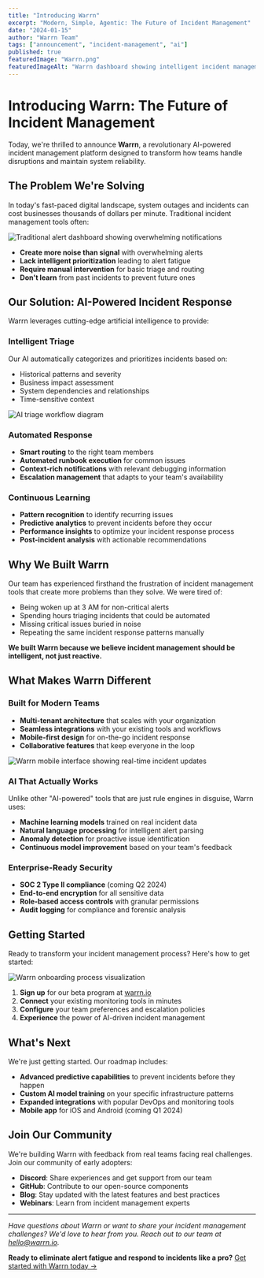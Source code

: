 ```yaml
---
title: "Introducing Warrn"
excerpt: "Modern, Simple, Agentic: The Future of Incident Management"
date: "2024-01-15"
author: "Warrn Team"
tags: ["announcement", "incident-management", "ai"]
published: true
featuredImage: "Warrn.png"
featuredImageAlt: "Warrn dashboard showing intelligent incident management interface"
---
```


# Introducing Warrn: The Future of Incident Management

Today, we're thrilled to announce **Warrn**, a revolutionary AI-powered incident management platform designed to transform how teams handle disruptions and maintain system reliability.

## The Problem We're Solving

In today's fast-paced digital landscape, system outages and incidents can cost businesses thousands of dollars per minute. Traditional incident management tools often:

![Traditional alert dashboard showing overwhelming notifications](intro-problem.jpg "Traditional alert dashboards create more noise than signal")

- **Create more noise than signal** with overwhelming alerts
- **Lack intelligent prioritization** leading to alert fatigue  
- **Require manual intervention** for basic triage and routing
- **Don't learn** from past incidents to prevent future ones

## Our Solution: AI-Powered Incident Response

Warrn leverages cutting-edge artificial intelligence to provide:

### Intelligent Triage
Our AI automatically categorizes and prioritizes incidents based on:
- Historical patterns and severity
- Business impact assessment
- System dependencies and relationships
- Time-sensitive context

![AI triage workflow diagram](beyond-hype.jpg "How Warrn's AI intelligently triages incidents")

### Automated Response
- **Smart routing** to the right team members
- **Automated runbook execution** for common issues
- **Context-rich notifications** with relevant debugging information
- **Escalation management** that adapts to your team's availability

### Continuous Learning
- **Pattern recognition** to identify recurring issues
- **Predictive analytics** to prevent incidents before they occur
- **Performance insights** to optimize your incident response process
- **Post-incident analysis** with actionable recommendations

## Why We Built Warrn

Our team has experienced firsthand the frustration of incident management tools that create more problems than they solve. We were tired of:

- Being woken up at 3 AM for non-critical alerts
- Spending hours triaging incidents that could be automated
- Missing critical issues buried in noise
- Repeating the same incident response patterns manually

**We built Warrn because we believe incident management should be intelligent, not just reactive.**

## What Makes Warrn Different

### Built for Modern Teams
- **Multi-tenant architecture** that scales with your organization
- **Seamless integrations** with your existing tools and workflows
- **Mobile-first design** for on-the-go incident response
- **Collaborative features** that keep everyone in the loop

![Warrn mobile interface showing real-time incident updates](intro-warrn.jpg)

### AI That Actually Works
Unlike other "AI-powered" tools that are just rule engines in disguise, Warrn uses:
- **Machine learning models** trained on real incident data
- **Natural language processing** for intelligent alert parsing
- **Anomaly detection** for proactive issue identification
- **Continuous model improvement** based on your team's feedback

### Enterprise-Ready Security
- **SOC 2 Type II compliance** (coming Q2 2024)
- **End-to-end encryption** for all sensitive data
- **Role-based access controls** with granular permissions
- **Audit logging** for compliance and forensic analysis

## Getting Started

Ready to transform your incident management process? Here's how to get started:

![Warrn onboarding process visualization](beyond.jpg "Get started with Warrn in just a few steps")

1. **Sign up** for our beta program at [warrn.io](https://warrn.io)
2. **Connect** your existing monitoring tools in minutes
3. **Configure** your team preferences and escalation policies
4. **Experience** the power of AI-driven incident management

## What's Next

We're just getting started. Our roadmap includes:

- **Advanced predictive capabilities** to prevent incidents before they happen
- **Custom AI model training** on your specific infrastructure patterns
- **Expanded integrations** with popular DevOps and monitoring tools
- **Mobile app** for iOS and Android (coming Q1 2024)

## Join Our Community

We're building Warrn with feedback from real teams facing real challenges. Join our community of early adopters:

- **Discord**: Share experiences and get support from our team
- **GitHub**: Contribute to our open-source components
- **Blog**: Stay updated with the latest features and best practices
- **Webinars**: Learn from incident management experts

---

*Have questions about Warrn or want to share your incident management challenges? We'd love to hear from you. Reach out to our team at [hello@warrn.io](mailto:hello@warrn.io).*

**Ready to eliminate alert fatigue and respond to incidents like a pro?** [Get started with Warrn today →](https://warrn.io/signup) 